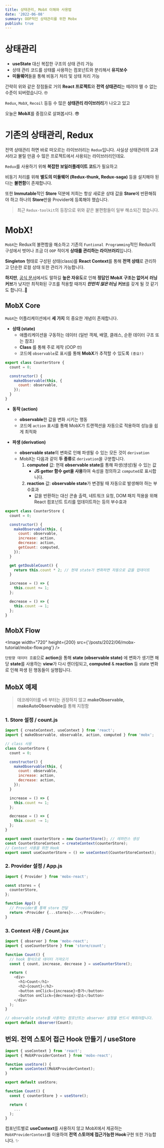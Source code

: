```yaml
---
title: 상태관리, MobX 이해와 사용법
date: '2022-06-08'
summary: OOP적인 상태관리를 위한 Mobx
publish: true
---
```


# 상태관리

- **useState** 대신 복잡한 구조의 상태 관리 가능
- 상태 관리 코드를 상태를 사용하는 컴포넌트와 분리해서 **유지보수**
- **미들웨어**들을 통해 비동기 처리 및 상태 처리 가능

간략히 위와 같은 장점들로 거의 **React 프로젝트**와 **전역 상태관리**는 떼려야 뗄 수 없는 수준이 되버렸습니다. 🤓

`Redux`, `MobX`, `Recoil` 등등 수 많은 **상태관리 라이브러리**가 나오고 있고

오늘은 **MobX**를 중점으로 살펴봅시다. 😎

# 기존의 상태관리, Redux

전역 상태관리 하면 바로 떠오르는 라이브러리는 `Redux`입니다.
사실상 상태관리의 교과서라고 불릴 만큼 수 많은 프로젝트에서 사용되는 라이브러리인데요.

`Redux`를 사용하기 위해 **복잡한 보일러플레이트 코드**가 필요하고

비동기 처리를 위해 **별도의 미들웨어 (Redux-thunk, Redux-saga)** 등을 설치해야 된다는 **불편함**이 존재합니다.

또한 **Immutable**적인 **Store** 덕분에 저희는 항상 새로운 상태 값을 **Store**에 반환해줘야 하고
하나의 **Store**만을 Provider에 등록해야 했습니다.

> 최근 `Redux-toolkit`의 등장으로 위와 같은 불편함들이 일부 해소되긴 했습니다.

# MobX!

`MobX`는 Redux의 불편함을 해소하고 기존의 `Funtional Programming`적인 Redux의 구성에서 벗어나 조금 더 `OOP` 적이게 **상태를 관리하는 라이브러리**입니다.

**Singleton** 형태로 구성된 상태(class)를 **React Context**를 통해 **전역 상태**로 관리하고
단순한 로컬 상태 또한 관리가 가능합니다.

**하지만**, [공식 문서](https://ko.mobx.js.org/the-gist-of-mobx.html)에서도 말하길 **높은 자유도**로 인해 **정답인 MobX 구조는 없어서**
**러닝 커브**가 낮지만 최적화된 구조를 적용할 때까지 **_만만치 않은_ 러닝 커브**를 갖게 될 것 같기도 합니다..🥲

## MobX Core

`MobX`는 어플리케이션에서 **세 가지** 의 중요한 개념이 존재합니다.

- **상태 (state)**
  - 애플리케이션을 구동하는 데이터 (일반 객체, 배열, 클래스, 순환 데이터 구조 또는 참조)
  - **Class** 를 통해 주로 제작 (OOP 🤓)
  - 코드에 `observable`로 표시를 통해 **MobX**가 추적할 수 있도록 `(중요!)`

```js
export class CounterStore {
  count = 0;

  constructor() {
    makeObservable(this, {
      count: observable,
    });
  }
}
```

- **동작 (action)**

  - **observable**한 값을 변화 시키는 행동
  - 코드에 `action` 표시를 통해 MobX가 트랜잭션을 자동으로 적용하여 성능을 쉽게 최적화

- **파생 (derivation)**
  - **observable state**의 변화로 인해 파생될 수 있는 모든 것이 `derivation`
  - MobX는 다음과 같이 **두 종류**로 `derivation`을 구분합니다.
    1.  **computed** 값: 현재 **observable state**를 통해 파생(생성)될 수 있는 값
        - **JS getter 함수 get을 사용**하여 속성을 정의하고 `computed`로 표시합니다.
    2.  **reaction** 값: **observable state**가 변경될 때 자동으로 발생해야 하는 부수효과
        - 값을 반환하는 대신 콘솔 출력, 네트워크 요청, DOM 패치 적용을 위해 React 컴포넌트 트리를 업데이트하는 등의 부수효과

```js
export class CounterStore {
  count = 0;

  constructor() {
    makeObservable(this, {
      count: observable,
      increase: action,
      decrease: action,
      getCount: computed,
    });
  }

  get getDoubleCount() {
    return this.count * 2; // 현재 state가 변화하면 자동으로 값을 업데이트
  }

  increase = () => {
    this.count += 1;
  };

  decrease = () => {
    this.count -= 1;
  };
}
```

## MobX Flow

<Image
  width="720"
  height={200}
  src={'/posts/2022/06/mobx-tutorial/mobx-flow.png'}
/>

`단방향 데이터 흐름`으로 **action**을 통해 **state (observable state)** 에 변화가 생기면
해당 **state**를 사용하는 **view**가 다시 렌더링되고, **computed** & **reaction** 등 state 변화로 인해 파생 된 행동들이 실행됩니다.

## MobX 예제

> 데코레이터를 v6 부터는 권장하지 않고 **makeObservable, makeAutoObservable**를 통해 지정함

### 1. Store 설정 / count.js

```js
import { createContext, useContext } from 'react';
import { makeObservable, observable, action, computed } from 'mobx';

// class 사용
class CounterStore {
  count = 0;

  constructor() {
    makeObservable(this, {
      count: observable,
      increase: action,
      decrease: action,
    });
  }

  increase = () => {
    this.count += 1;
  };

  decrease = () => {
    this.count -= 1;
  };
}

export const counterStore = new CounterStore(); // 레퍼런스 생성
const CounterStoreContext = createContext(counterStore);
// Context 사용을 위한 Hook
export const useCounterStore = () => useContext(CounterStoreContext);
```

### 2. Provider 설정 / App.js

```js
import { Provider } from 'mobx-react';

const stores = {
  counterStore,
};

function App() {
  // Provider를 통해 store 전달
  return <Provider {...stores}>...</Provider>;
}
```

### 3. Context 사용 / Count.jsx

```js
import { observer } from 'mobx-react';
import { useCounterStore } from 'store/count';

function Count() {
  // hook 형식으로 데이터 가져오기
  const { count, increase, decrease } = useCounterStore();

  return (
    <div>
      <h1>Count</h1>
      <h2>{count}</h2>
      <button onClick={increase}>증가</button>
      <button onClick={decrease}>감소</button>
    </div>
  );
}

// observable state를 사용하는 컴포넌트는 observer 설정을 반드시 해줘야합니다.
export default observer(Count);
```

## 번외. 전역 스토어 접근 Hook 만들기 / useStore

```js
import { useContext } from 'react';
import { MobXProviderContext } from 'mobx-react';

function useStore() {
  return useContext(MobXProviderContext);
}

export default useStore;
```

```js
function Count() {
  const { counterStore } = useStore();

  return (
    ...
  );
}
```

컴포넌트별로 **useContext**를 사용하지 않고 MobX에서 제공하는 `MobXProviderContext`를 이용하여
**전역 스토어에 접근가능한 Hook**구현 또한 가능합니다. ✨
